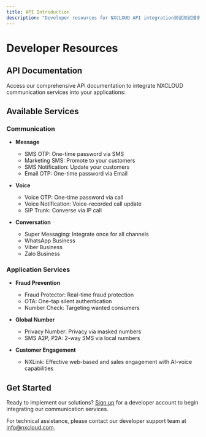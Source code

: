 ```yaml
---
title: API Introduction
description: "Developer resources for NXCLOUD API integration测试测试搜索中文"
---
```


# Developer Resources

## API Documentation

Access our comprehensive API documentation to integrate NXCLOUD communication services into your applications:

## Available Services

### Communication

- **Message**
  - SMS OTP: One-time password via SMS
  - Marketing SMS: Promote to your customers
  - SMS Notification: Update your customers
  - Email OTP: One-time password via Email

- **Voice**
  - Voice OTP: One-time password via call
  - Voice Notification: Voice-recorded call update
  - SIP Trunk: Converse via IP call

- **Conversation**
  - Super Messaging: Integrate once for all channels
  - WhatsApp Business
  - Viber Business
  - Zalo Business

### Application Services

- **Fraud Prevention**
  - Fraud Protector: Real-time fraud protection
  - OTA: One-tap silent authentication
  - Number Check: Targeting wanted consumers

- **Global Number**
  - Privacy Number: Privacy via masked numbers
  - SMS A2P, P2A: 2-way SMS via local numbers

- **Customer Engagement**
  - NXLink: Effective web-based and sales engagement with AI-voice capabilities

## Get Started

Ready to implement our solutions? [Sign up](/sign-up) for a developer account to begin integrating our communication services.

For technical assistance, please contact our developer support team at [info@nxcloud.com](mailto:info@nxcloud.com).